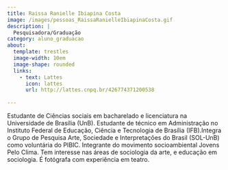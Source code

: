 ```yaml
---
title: Raissa Ranielle Ibiapina Costa
image: /images/pessoas_RaissaRanielleIbiapinaCosta.gif
description: |
  Pesquisadora/Graduação
category: aluno_graduacao
about:
  template: trestles
  image-width: 10em
  image-shape: rounded
  links:
    - text: Lattes
      icon: lattes
      url: http://lattes.cnpq.br/426774371200538
  
---
```


Estudante de Ciências sociais em bacharelado e licenciatura na Universidade de Brasília (UnB). Estudante de técnico em Administração no Instituto Federal de Educação, Ciência e Tecnologia de Brasília (IFB).Integra o Grupo de Pesquisa Arte, Sociedade e Interpretações do Brasil (SOL-UnB) como voluntária do PIBIC. Integrante do movimento socioambiental Jovens Pelo Clima. Tem interesse nas áreas de sociologia da arte, e educação em sociologia. É fotógrafa com experiência em teatro.


<!-- Google tag (gtag.js) -->
<script async src="https://www.googletagmanager.com/gtag/js?id=G-GB2MGT95N0"></script>
<script>
  window.dataLayer = window.dataLayer || [];
  function gtag(){dataLayer.push(arguments);}
  gtag('js', new Date());

  gtag('config', 'G-GB2MGT95N0');
</script>